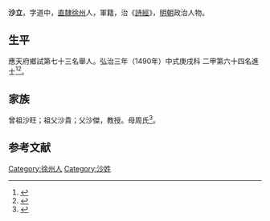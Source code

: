 {{明清人物信息框
| 姓名 = 沙立
| 原名 =
| 圖片名稱= 
| 圖片大小 =
| 圖片說明 = 
| 最高職務 =
| 國家 = 大明 
| 爵位 =
| 籍貫 = [[南直隸|直隸]][[徐州|徐州]]
| 族裔 = 
| 字號 = 
| 諡號 =
| 出生日期 = 十月初六日
| 出生地點 =
| 逝世日期 = 卒年不詳 
| 逝世地點 =
| 墓葬 =
| 配偶 = 王氏、向氏
| 親屬 = 
| 出身 =
* 弘治三年庚戌科進士出身
| 經歷 =
| 著作 = 
}}
'''沙立'''{{BD|1455年||？年||}}，字道中，[[南直隸|直隸]][[徐州|徐州]]人，軍籍，治《[[詩經|詩經]]》，[[明朝|明朝]]政治人物。

== 生平 ==
應天府鄉試第七十三名舉人。弘治三年（1490年）中式庚戌科<!---會試第三十二名--->二甲第六十四名進士<ref>{{Cite book|title=《[[皇明贡举考|皇明贡举考]]》卷五|last=（明）[[张朝瑞|张朝瑞]]|first=|publisher=《续修四库全书》史部第828册|year=|isbn=|location=|pages=}}</ref><ref>{{Cite book|title=贡举志五种 上|last=鲁小俊，江俊伟著|first=|publisher=武汉：武汉大学出版社|year=2009|isbn=978-7-307-07043-1|location=|pages=}}</ref>。

== 家族 ==
曾祖沙旺；祖父沙貴；父沙傑，教授。母周氏<ref>{{Cite book|title=天一阁藏明代科举录选刊 登科录 点校本|last=龚延明主编|first=|publisher=宁波出版社|year=2016|isbn=978-7-5526-2320-8|location=宁波|pages=|quote=《天一閣藏明代科舉錄選刊.登科錄》之《弘治三年庚戌科進士登科錄》}}</ref>。

==参考文献==
{{reflist}}

{{弘治三年庚戌科殿試金榜}}
{{DEFAULTSORT:}}
[[Category:徐州人|Category:徐州人]]
[[Category:沙姓|Category:沙姓]]